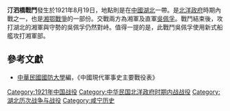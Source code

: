 {{vfd|beevev|date=2022/06/26}}
{{Infobox Military Conflict|
campaign=|
image=|
caption=|
conflict=汀泗橋戰鬥|
date=1921年8月19日|
place={{CHN-1912}}湖北 |
result=雙方激戰於湖北南境汀泗橋，吳佩孚命杜錫珪率海軍第二艦隊攻新堤|
combatant1=湘軍|
combatant2=直軍| 
commander1=[[魯滌平|魯滌平]]|
commander2=[[吳佩孚|吳佩孚]]|
strength1=|
strength2=|
casualties1=|
casualties2=|
}}
'''汀泗橋戰鬥'''發生於1921年8月19日，地點則是在[[中國|中國]][[湖北|湖北]]一帶。是[[北洋政府|北洋政府]]時期內戰之一，也是[[湘鄂戰爭|湘鄂戰爭]]的一部份。交戰兩方為湘軍及直軍[[吳佩孚|吳佩孚]]。戰鬥結束後，攻打湖北的湘軍與守勢的吳佩孚仍然對峙。值得一提的是，此戰鬥吳佩孚使用新式船艦攻打湘軍部。

==參考文獻==
*[[中華民國|中華民國]][[國防大學_(臺灣)|國防大學]]編，《中國現代軍事史主要戰役表》

[[Category:1921年中国战役|Category:1921年中国战役]]
[[Category:中华民国北洋政府时期内战战役|Category:中华民国北洋政府时期内战战役]]
[[Category:湖北历次战争与战役|Category:湖北历次战争与战役]]
[[Category:咸宁历史|Category:咸宁历史]]